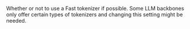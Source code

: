 Whether or not to use a Fast tokenizer if possible. Some LLM backbones only offer certain types of tokenizers and changing this setting might be needed.